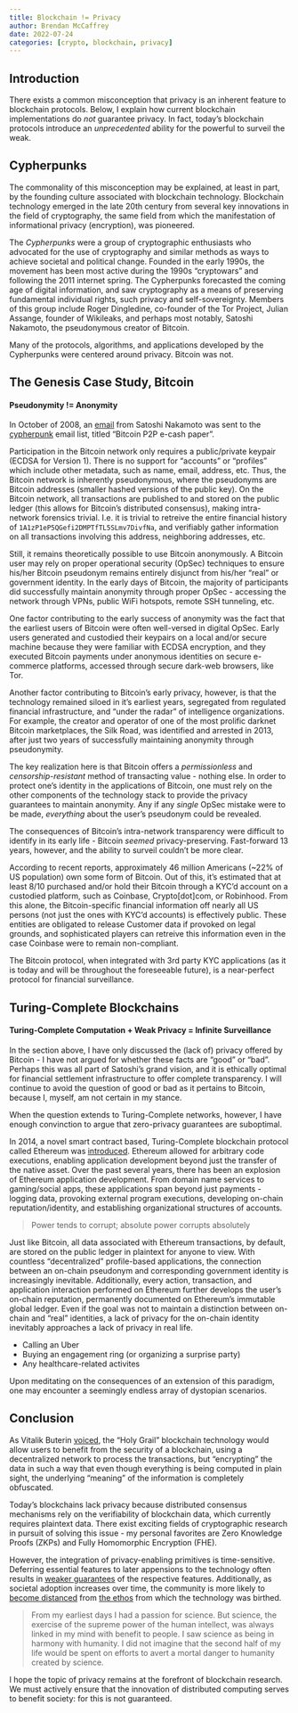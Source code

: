 ```yaml
---
title: Blockchain != Privacy
author: Brendan McCaffrey
date: 2022-07-24
categories: [crypto, blockchain, privacy]
---
```


## Introduction

There exists a common misconception that privacy is an inherent feature to blockchain protocols. Below, I explain how current blockchain implementations do *not* guarantee privacy. In fact, today's blockchain protocols introduce an *unprecedented* ability for the powerful to surveil the weak.

## Cypherpunks

The commonality of this misconception may be explained, at least in part, by the founding culture associated with blockchain technology. Blockchain technology emerged in the late 20th century from several key innovations in the field of cryptography, the same field from which the manifestation of informational privacy (encryption), was pioneered. 

The *Cypherpunks* were a group of cryptographic enthusiasts who advocated for the use of cryptography and similar methods as ways to achieve societal and political change. Founded in the early 1990s, the movement has been most active during the 1990s “cryptowars” and following the 2011 internet spring. The Cypherpunks forecasted the coming age of digital information, and saw cryptography as a means of preserving fundamental individual rights, such privacy and self-sovereignty. Members of this group include Roger Dingledine, co-founder of the Tor Project, Julian Assange, founder of Wikileaks, and perhaps most notably, Satoshi Nakamoto, the pseudonymous creator of Bitcoin. 

Many of the protocols, algorithms, and applications developed by the Cypherpunks were centered around privacy. Bitcoin was not.

## The Genesis Case Study, Bitcoin

#### Pseudonymity != Anonymity

In October of 2008, an [email](https://www.metzdowd.com/pipermail/cryptography/2008-October/014810.html) from Satoshi Nakamoto was sent to the [cypherpunk](https://en.wikipedia.org/wiki/Cypherpunk#:~:text=For%20a%20time%2C%20the%20cypherpunks,referred%20to%20as%20a%20mailbomber.) email list, titled "Bitcoin P2P e-cash paper".

Participation in the Bitcoin network only requires a public/private keypair (ECDSA for Version 1). There is no support for "accounts" or "profiles" which include other metadata, such as name, email, address, etc. Thus, the Bitcoin network is inherently pseudonymous, where the pseudonyms are Bitcoin addresses (smaller hashed versions of the public key). On the Bitcoin network, all transactions are published to and stored on the public ledger (this allows for Bitcoin's distributed consensus), making intra-network forensics trivial. I.e. it is trivial to retreive the entire financial history of `1A1zP1eP5QGefi2DMPTfTL5SLmv7DivfNa`, and verifiably gather information on all transactions involving this address, neighboring addresses, etc.

Still, it remains theoretically possible to use Bitcoin anonymously. A Bitcoin user may rely on proper operational security (OpSec) techniques to ensure his/her Bitcoin pseudonym remains entirely disjunct from his/her "real" or government identity. In the early days of Bitcoin, the majority of participants did successfully maintain anonymity through proper OpSec - accessing the network through VPNs, public WiFi hotspots, remote SSH tunneling, etc. 

One factor contributing to the early success of anonymity was the fact that the earliest users of Bitcoin were often well-versed in digital OpSec. Early users generated and custodied their keypairs on a local and/or secure machine because they were familiar with ECDSA encryption, and they executed Bitcoin payments under anonymous identities on secure e-commerce platforms, accessed through secure dark-web browsers, like Tor. 

Another factor contributing to Bitcoin's early privacy, however, is that the technology remained siloed in it's earliest years, segregated from regulated financial infrastructure, and "under the radar" of intelligence organizations. For example, the creator and operator of one of the most prolific darknet Bitcoin marketplaces, the Silk Road, was identified and arrested in 2013, after just two years of successfully maintaining anonymity through pseudonymity.

The key realization here is that Bitcoin offers a *permissionless* and *censorship-resistant* method of transacting value - nothing else. In order to protect one's identity in the applications of Bitcoin, one must rely on the other components of the technology stack to provide the privacy guarantees to maintain anonymity. Any if any *single* OpSec mistake were to be made, *everything* about the user's pseudonym could be revealed.

The consequences of Bitcoin's intra-network transparency were difficult to identify in its early life - Bitcoin *seemed* privacy-preserving. Fast-forward 13 years, however, and the ability to surveil couldn't be more clear. 

According to recent reports, approximately 46 million Americans (~22% of US population) own some form of Bitcoin. Out of this, it's estimated that at least 8/10 purchased and/or hold their Bitcoin through a KYC'd account on a custodied platform, such as Coinbase, Crypto[dot]com, or Robinhood. From this alone, the Bitcoin-specific financial information off nearly all US persons (not just the ones with KYC'd accounts) is effectively public. These entities are obligated to release Customer data if provoked on legal grounds, and sophisticated players can retreive this information even in the case Coinbase were to remain non-compliant.

The Bitcoin protocol, when integrated with 3rd party KYC applications (as it is today and will be throughout the foreseeable future), is a near-perfect protocol for financial surveillance.

## Turing-Complete Blockchains

#### Turing-Complete Computation + Weak Privacy = Infinite Surveillance

In the section above, I have only discussed the (lack of) privacy offered by Bitcoin - I have not argued for whether these facts are "good" or "bad". Perhaps this was all part of Satoshi's grand vision, and it is ethically optimal for financial settlement infrastructure to offer complete transparency. I will continue to avoid the question of good or bad as it pertains to Bitcoin, because I, myself, am not certain in my stance.

When the question extends to Turing-Complete networks, however, I have enough convinction to argue that zero-privacy guarantees are suboptimal.

In 2014, a novel smart contract based, Turing-Complete blockchain protocol called Ethereum was [introduced](https://ethereum.org/669c9e2e2027310b6b3cdce6e1c52962/Ethereum_Whitepaper_-_Buterin_2014.pdf). Ethereum allowed for arbitrary code executions, enabling application development beyond just the transfer of the native asset. Over the past several years, there has been an explosion of Ethereum application development. From domain name services to gaming/social apps, these applications span beyond just payments - logging data, provoking external program executions, developing on-chain reputation/identity, and establishing organizational structures of accounts. 

> Power tends to corrupt; absolute power corrupts absolutely

Just like Bitcoin, all data associated with Ethereum transactions, by default, are stored on the public ledger in plaintext for anyone to view. With countless "decentralized" profile-based applications, the connection between an on-chain pseudonym and corresponding government identity is increasingly inevitable. Additionally, every action, transaction, and application interaction performed on Ethereum further develops the user's on-chain reputation, permanently documented on Ethereum's immutable global ledger. Even if the goal was not to maintain a distinction between on-chain and "real" identities, a lack of privacy for the on-chain identity inevitably approaches a lack of privacy in real life.

- Calling an Uber
- Buying an engagement ring (or organizing a surprise party)
- Any healthcare-related activites

Upon meditating on the consequences of an extension of this paradigm, one may encounter a seemingly endless array of dystopian scenarios.

## Conclusion

As Vitalik Buterin [voiced](https://blog.ethereum.org/2016/01/15/privacy-on-the-blockchain), the "Holy Grail" blockchain technology would allow users to benefit from the security of a blockchain, using a decentralized network to process the transactions, but "encrypting" the data in such a way that even though everything is being computed in plain sight, the underlying "meaning" of the information is completely obfuscated.

Today's blockchains lack privacy because distributed consensus mechanisms rely on the verifiability of blockchain data, which currently requires plaintext data. There exist exciting fields of cryptographic research in pursuit of solving this issue - my personal favorites are Zero Knowledge Proofs (ZKPs) and Fully Homomorphic Encryption (FHE).

However, the integration of privacy-enabling primitives is time-sensitive. Deferring essential features to later appensions to the technology often results in [weaker guarantees](https://cryptoslate.com/circle-blacklists-all-tornado-cash-eth-addresses-effectively-freezing-usdc/) of the respective features. Additionally, as societal adoption increases over time, the community is more likely to [become distanced](https://www.theglobeandmail.com/canada/article-if-you-dont-know-youre-a-slave-how-do-you-fight-to-be-free/) from [the ethos](https://web.cs.ucdavis.edu/~rogaway/papers/moral-fn.pdf) from which the technology was birthed.


> From my earliest days I had a passion for science. But science, the exercise of the supreme power of the human intellect, was always linked in my mind with benefit to people. I saw science as being in harmony with humanity. I did not imagine that the second half of my life would be spent on efforts to avert a mortal danger to humanity created by science.

I hope the topic of privacy remains at the forefront of blockchain research. We must actively ensure that the innovation of distributed computing serves to benefit society: for this is not guaranteed.